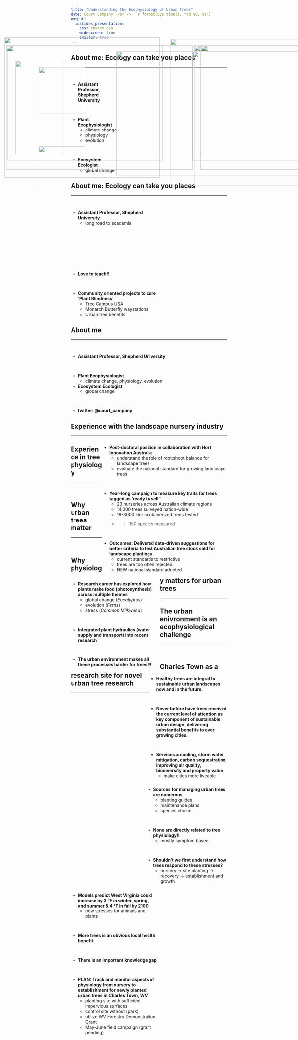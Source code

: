 ```yaml
---
title: "Understanding the Ecophysiology of Urban Trees"
date: Court Campany  <br />  `r format(Sys.time(), "%d %B, %Y")`
output: 
  ioslides_presentation:
    css: custom.css
    widescreen: true
    smaller: true
---
```


## About me: Ecology can take you places
<hr>
<br/>

<div style="right: left; width: 30%;">

* **Assistant Professor, Shepherd University**
    
<br />

* **Plant Ecophysiologist**
    + climate change
    + physiology
    + evolution
    
<br />

* **Ecosystem Ecologist**
    + global change

</div>

<IMG STYLE="position:absolute; TOP:220px; LEFT:375px; WIDTH:650px; HEIGHT:400px" SRC="images/me_pic.png">

## About me: Ecology can take you places
<hr>
<br/>

<div style="right: left; width: 60%;">

* **Assistant Professor, Shepherd University**
    + long road to academia
    
<br />
<br />
<br />
<br />
<br />
<br />
<br />

* **Love to teach!!**

<br />

* **Community oriented projects to cure 'Plant Blindness'**
    + Tree Campus USA
    + Monarch Butterfly waystations
    + Urban tree benefits

</div>

<IMG STYLE="position:absolute; TOP:200px; LEFT:625px; WIDTH:425px; HEIGHT:450px" SRC="images/me.jpg">

<IMG STYLE="position:absolute; TOP:270px; LEFT:125px; WIDTH:150px; HEIGHT:150px" SRC="images/logo.jpg">

## About me
<hr>
<br/>

* **Assistant Professor, Shepherd University**

<br />

* **Plant Ecophysiologist**
    + climate change, physiology, evolution
* **Ecosystem Ecologist**
    + global change

<br />

* **twitter: @court_campany**

<IMG STYLE="position:absolute; TOP:180px; LEFT:550px; WIDTH:425px; HEIGHT:450px" SRC="images/me.jpg">

<IMG STYLE="position:absolute; TOP:525px; LEFT:125px; WIDTH:150px; HEIGHT:150px" SRC="images/logo.jpg">

## Experience with the landscape nursery industry
<hr>

<div style="float: right; width: 80%;">


* **Post-doctoral position in collaboration with Hort Innovation Australia**
    + understand the role of root:shoot balance for landscape trees
    + evaluate the national standard for growing landscape trees

<br />

* **Year-long campaign to measure key traits for trees tagged as 'ready to sell"**
    + 23 nurseries across Australian climate regions
    + 14,000 trees surveyed nation-wide
    + 18-3000 liter containerized trees tested
    + >150 species measured

<br />

* **Outcomes: Delivered data-driven suggestions for better criteria to test Australian tree stock sold for landscape plantings**
    + current standards to restrictive
    + trees are too often rejected
    + NEW national standard adopted

</div>

<IMG STYLE="position:absolute; TOP:250px; LEFT:50px; WIDTH:150px; HEIGHT:300px" SRC="images/manor_nursery.jpg">

## Experience in tree physiology
<hr>
<br />

<div style="float: left; width: 57%;">

* **Research career has explored how plants make food (photosynthesis) across multiple themes**
    + global change (*Eucalyptus*)
    + evolution (*Ferns*)
    + stress (*Common Milkweed*)
 
<br />
 
* **Integrated plant hydraulics (water supply and transport) into recent research**

<br /> 

* **The urban environment makes all these processes harder for trees!!!**

</div>

<IMG STYLE="position:absolute; TOP:200px; LEFT:650px; WIDTH:400px; HEIGHT:350px" SRC="images/photo.jpg">

## Why urban trees matter
<hr>
<br />

<div style="float: right; width: 50%;">

* **Healthy trees are integral to sustainable urban landscapes now and in the future.**

<br />

* **Never before have trees received the current level of attention as key component of sustainable urban design, delivering substantial benefits to ever growing cities.**

<br />

* **Services = cooling, storm water mitigation, carbon sequestration, improving air quality, biodiversity and property value**
    + make cities more liveable

</div>

<IMG STYLE="position:absolute; TOP:200px; LEFT:25px; WIDTH:500px; HEIGHT:370px" SRC="images/heatisland.jpg">

## Why physiology matters for urban trees
<hr>

<IMG STYLE="position:absolute; TOP:200px; LEFT:20px; WIDTH:600px; HEIGHT:400px" SRC="images/water.png">

<IMG STYLE="position:absolute; TOP:200px; LEFT:645px; WIDTH:400px; HEIGHT:400px" SRC="images/leaf2.gif">

## The urban enivronment is an ecophysiological challenge
<hr>
<br />

<IMG STYLE="position:absolute; TOP:175px; LEFT:15px; WIDTH:500px; HEIGHT:450px" SRC="images/stress2.png">

<div style="float: right; width: 52%;">

* **Sources for managing urban trees are numerous**
    + planting guides
    + maintenance plans
    + species choice

<br />

* **None are directly related to tree physiology!!**
    + mostly symptom based

<br />

* **Shouldn't we first understand how trees respond to these stresses?**
    + nursery &rarr; site planting &rarr; recovery &rarr; establishment and growth

</div>

## Charles Town as a research site for novel urban tree research
<hr>

<div style="float: left; width: 55%;">

* **Models predict West Virginia could increase by 3 °F  in winter, spring, and summer  & 4 °F  in fall by 2100**
    + new stresses for animals and plants
    
<br />

* **More trees is an obvious local health benefit**

<br />

* **There is an important knowledge gap**

<br />

* **PLAN: Track and monitor aspects of physiology from nursery to establishment for newly planted urban trees in Charles Town, WV**
    + planting site with sufficient impervious surfaces
    + control site without (park)
    + utilize WV Forestry Demonstration Grant
    + May-June field campaign (grant pending)
    
 </div>   

<IMG STYLE="position:absolute; TOP:220px; LEFT:620px; WIDTH:450px; HEIGHT:350px" SRC="images/charles.jpg">